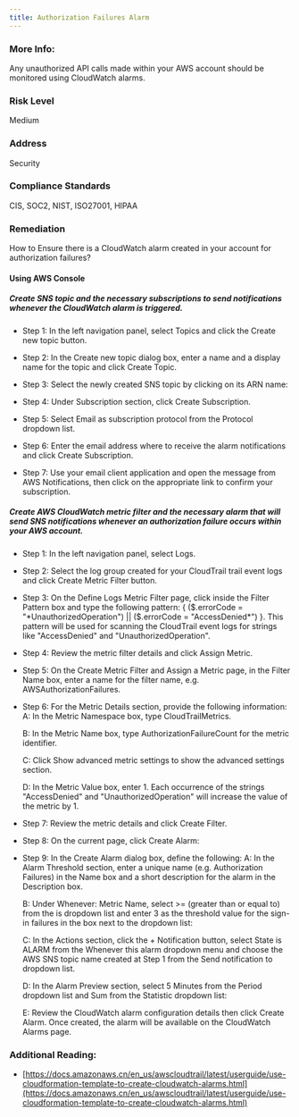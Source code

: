 ```yaml
---
title: Authorization Failures Alarm
---
```


### More Info:

Any unauthorized API calls made within your AWS account should be monitored using CloudWatch alarms.

### Risk Level

Medium

### Address

Security

### Compliance Standards

CIS, SOC2, NIST, ISO27001, HIPAA

### Remediation

How to Ensure there is a CloudWatch alarm created in your account for authorization failures?

#### Using AWS Console

##### Create SNS topic and the necessary subscriptions to send notifications whenever the CloudWatch alarm is triggered.

- Step 1: In the left navigation panel, select Topics and click the Create new topic button.

- Step 2: In the Create new topic dialog box, enter a name and a display name for the topic and click Create Topic.

- Step 3: Select the newly created SNS topic by clicking on its ARN name:
- Step 4: Under Subscription section, click Create Subscription.

- Step 5: Select Email as subscription protocol from the Protocol dropdown list.

- Step 6: Enter the email address where to receive the alarm notifications and click Create Subscription.

- Step 7: Use your email client application and open the message from AWS Notifications, then click on the appropriate link to confirm your subscription.

##### Create AWS CloudWatch metric filter and the necessary alarm that will send SNS notifications whenever an authorization failure occurs within your AWS account.

- Step 1: In the left navigation panel, select Logs.

- Step 2: Select the log group created for your CloudTrail trail event logs and click Create Metric Filter button.

- Step 3: On the Define Logs Metric Filter page, click inside the Filter Pattern box and type the following pattern: \{ ($.errorCode = "*UnauthorizedOperation") || ($.errorCode = "AccessDenied\*") \}. This pattern will be used for scanning the CloudTrail event logs for strings like "AccessDenied" and "UnauthorizedOperation".

- Step 4: Review the metric filter details and click Assign Metric.

- Step 5: On the Create Metric Filter and Assign a Metric page, in the Filter Name box, enter a name for the filter name, e.g. AWSAuthorizationFailures.

- Step 6: For the Metric Details section, provide the following information:
  A: In the Metric Namespace box, type CloudTrailMetrics.

  B: In the Metric Name box, type AuthorizationFailureCount for the metric identifier.

  C: Click Show advanced metric settings to show the advanced settings section.

  D: In the Metric Value box, enter 1. Each occurrence of the strings "AccessDenied" and "UnauthorizedOperation" will increase the value of the metric by 1.

- Step 7: Review the metric details and click Create Filter.

- Step 8: On the current page, click Create Alarm:
- Step 9: In the Create Alarm dialog box, define the following:
  A: In the Alarm Threshold section, enter a unique name (e.g. Authorization Failures) in the Name box and a short description for the alarm in the Description box.

  B: Under Whenever: Metric Name, select >= (greater than or equal to) from the is dropdown list and enter 3 as the threshold value for the sign-in failures in the box next to the dropdown list:

  C: In the Actions section, click the + Notification button, select State is ALARM from the Whenever this alarm dropdown menu and choose the AWS SNS topic name created at Step 1 from the Send notification to dropdown list.

  D: In the Alarm Preview section, select 5 Minutes from the Period dropdown list and Sum from the Statistic dropdown list:

  E: Review the CloudWatch alarm configuration details then click Create Alarm. Once created, the alarm will be available on the CloudWatch Alarms page.


### Additional Reading:

- [https://docs.amazonaws.cn/en_us/awscloudtrail/latest/userguide/use-cloudformation-template-to-create-cloudwatch-alarms.html](https://docs.amazonaws.cn/en_us/awscloudtrail/latest/userguide/use-cloudformation-template-to-create-cloudwatch-alarms.html)
